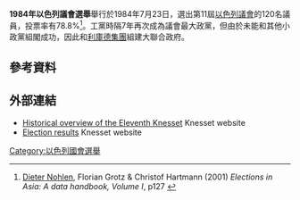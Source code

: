 '''1984年以色列議會選舉'''舉行於1984年7月23日，選出第11屆[[以色列議會|以色列議會]]的120名議員，投票率有78.8%<ref>[[Dieter_Nohlen|Dieter Nohlen]], Florian Grotz & Christof Hartmann (2001) ''Elections in Asia: A data handbook, Volume I'', p127 {{ISBN|0-19-924958-X}}</ref>。工黨時隔7年再次成為議會最大政黨，但由於未能和其他小政黨組閣成功，因此和[[利庫德集團|利庫德集團]]組建大聯合政府。
==參考資料==
{{reflist}}
==外部連結==
*[https://www.knesset.gov.il/review/ReviewPage.aspx?kns=11&lng=3 Historical overview of the Eleventh Knesset] {{Wayback|url=https://www.knesset.gov.il/review/ReviewPage.aspx?kns=11&lng=3 |date=20210411030021 }} Knesset website
*[https://www.knesset.gov.il/history/eng/eng_hist11_s.htm Election results] {{Wayback|url=https://www.knesset.gov.il/history/eng/eng_hist11_s.htm |date=20210411030021 }} Knesset website
{{以色列選舉}}
[[Category:以色列國會選舉|Category:以色列國會選舉]]